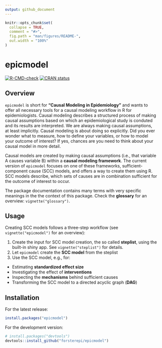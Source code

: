 ```yaml
---
output: github_document
---
```


<!-- README.md is generated from README.Rmd. Please edit that file -->

```r
knitr::opts_chunk$set(
  collapse = TRUE,
  comment = "#>",
  fig.path = "man/figures/README-",
  out.width = "100%"
)
```

# epicmodel

<!-- badges: start -->

[![R-CMD-check](https://github.com/forsterepi/epicmodel/actions/workflows/R-CMD-check.yaml/badge.svg)](https://github.com/forsterepi/epicmodel/actions/workflows/R-CMD-check.yaml)
[![CRAN status](https://www.r-pkg.org/badges/version/epicmodel)](https://CRAN.R-project.org/package=epicmodel)
<!-- badges: end -->

## Overview

`epicmodel` is short for **"Causal Modeling in Epidemiology"** and wants to offer all necessary tools for a causal modeling workflow in R for epidemiologists. Causal modeling describes a structured process of making causal assumptions based on which an epidemiological study is conduted and its results are interpreted. We are always making causal assumptions, at least implicitly. Causal modeling is about doing so explicitly. Did you ever wonder what to measure, how to define your variables, or how to model your outcome of interest? If yes, chances are you need to think about your causal model in more detail.

Causal models are created by making causal assumptions (i.e., that variable A causes variable B) within a **causal modeling framework**. The current version of `epicmodel` focuses on one of these frameworks, sufficient-component cause (SCC) models, and offers a way to create them using R. SCC models describe, which sets of causes are in combination sufficient for the outcome of interest to occur.

The package documentation contains many terms with very specific meanings in the the context of this package. Check the **glossary** for an overview: `vignette("glossary")`.

## Usage

Creating SCC models follows a three-step workflow (see `vignette("epicmodel")` for an overview):

1.  Create the input for SCC model creation, the so called **steplist**, using the built-in shiny app. See `vignette("steplist")` for details.
2.  Let `epicmodel` create the **SCC model** from the steplist
3.  Use the SCC model, e.g., for:

-   Estimating **standardized effect size**
-   Investigating the effect of **interventions**
-   Inspecting the **mechanisms** behind sufficient causes
-   Transforming the SCC model to a directed acyclic graph (**DAG**)

## Installation

For the latest release:

```r
install.packages("epicmodel")
```

For the development version:

```r
# install.packages("devtools")
devtools::install_github("forsterepi/epicmodel")
```

